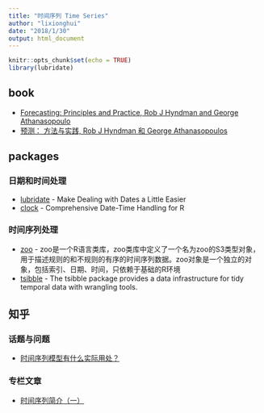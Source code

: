 ```yaml
---
title: "时间序列 Time Series"
author: "lixionghui"
date: "2018/1/30"
output: html_document
---
```


```r
knitr::opts_chunk$set(echo = TRUE)
library(lubridate)
```

## book

* [Forecasting: Principles and Practice, Rob J Hyndman and George Athanasopoulo](https://otexts.com/fpp3/)
* [预测： 方法与实践, Rob J Hyndman 和 George Athanasopoulos](https://otexts.com/fppcn/)

## packages

### 日期和时间处理
* [lubridate](https://lubridate.tidyverse.org/) - Make Dealing with Dates a Little Easier
* [clock](https://clock.r-lib.org/) - Comprehensive Date-Time Handling for R

### 时间序列处理

* [zoo](https://cloud.r-project.org/web/packages/zoo/index.html) - zoo是一个R语言类库，zoo类库中定义了一个名为zoo的S3类型对象，用于描述规则的和不规则的有序的时间序列数据。zoo对象是一个独立的对象，包括索引、日期、时间，只依赖于基础的R环境
* [tsibble](https://tsibble.tidyverts.org/) - The tsibble package provides a data infrastructure for tidy temporal data with wrangling tools.

## 知乎

### 话题与问题

* [时间序列模型有什么实际用处？](https://www.zhihu.com/question/45118664)

### 专栏文章
* [时间序列简介（一）](https://zhuanlan.zhihu.com/p/32584136)


